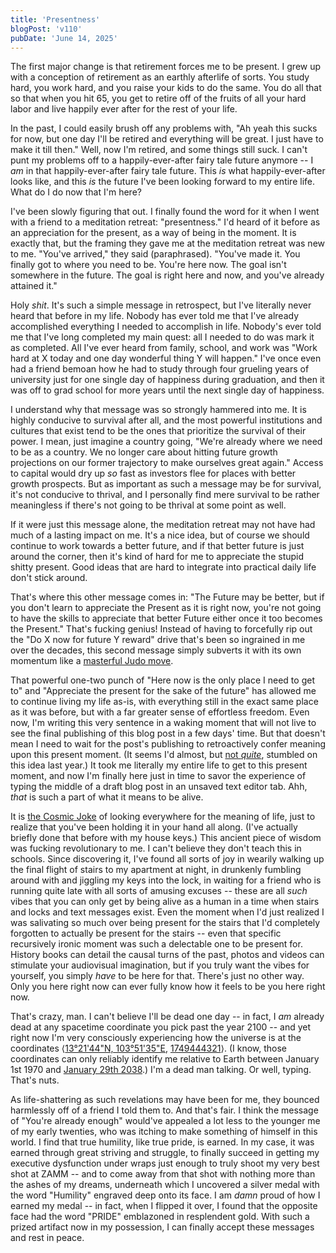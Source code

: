 ```yaml
---
title: 'Presentness'
blogPost: 'v110'
pubDate: 'June 14, 2025'
---
```


The first major change is that retirement forces me to be present. I grew up with a conception of retirement as an earthly afterlife of sorts. You study hard, you work hard, and you raise your kids to do the same. You do all that so that when you hit 65, you get to retire off of the fruits of all your hard labor and live happily ever after for the rest of your life.

In the past, I could easily brush off any problems with, "Ah yeah this sucks for now, but one day I'll be retired and everything will be great. I just have to make it till then." Well, now I'm retired, and some things still suck. I can't punt my problems off to a happily-ever-after fairy tale future anymore -- I *am* in that happily-ever-after fairy tale future. This *is* what happily-ever-after looks like, and this *is* the future I've been looking forward to my entire life. What do I do now that I'm here?

I've been slowly figuring that out. I finally found the word for it when I went with a friend to a meditation retreat: "presentness." I'd heard of it before as an appreciation for the present, as a way of being in the moment. It is exactly that, but the framing they gave me at the meditation retreat was new to me. "You've arrived," they said (paraphrased). "You've made it. You finally got to where you need to be. You're here now. The goal isn't somewhere in the future. The goal is right here and now, and you've already attained it."

Holy *shit*. It's such a simple message in retrospect, but I've literally never heard that before in my life. Nobody has ever told me that I've already accomplished everything I needed to accomplish in life. Nobody's ever told me that I've long completed my main quest: all I needed to do was mark it as completed. All I've ever heard from family, school, and work was "Work hard at X today and one day wonderful thing Y will happen." I've once even had a friend bemoan how he had to study through four grueling years of university just for one single day of happiness during graduation, and then it was off to grad school for more years until the next single day of happiness.

I understand why that message was so strongly hammered into me. It is highly conducive to survival after all, and the most powerful institutions and cultures that exist tend to be the ones that prioritize the survival of their power. I mean, just imagine a country going, "We're already where we need to be as a country. We no longer care about hitting future growth projections on our former trajectory to make ourselves great again." Access to capital would dry up *so* fast as investors flee for places with better growth prospects. But as important as such a message may be for survival, it's not conducive to thrival, and I personally find mere survival to be rather meaningless if there's not going to be thrival at some point as well.

If it were just this message alone, the meditation retreat may not have had much of a lasting impact on me. It's a nice idea, but of course we should continue to work towards a better future, and if that better future is just around the corner, then it's kind of hard for me to appreciate the stupid shitty present. Good ideas that are hard to integrate into practical daily life don't stick around.

That's where this other message comes in: "The Future may be better, but if you don't learn to appreciate the Present as it is right now, you're not going to have the skills to appreciate that better Future either once it too becomes the Present." That's fucking genius! Instead of having to forcefully rip out the "Do X now for future Y reward" drive that's been so ingrained in me over the decades, this second message simply subverts it with its own momentum like a [masterful Judo move](https://happycloud.tripod.com/momentum.html).

That powerful one-two punch of "Here now is the only place I need to get to" and "Appreciate the present for the sake of the future" has allowed me to continue living my life as-is, with everything still in the exact same place as it was before, but with a far greater sense of effortless freedom. Even now, I'm writing this very sentence in a waking moment that will not live to see the final publishing of this blog post in a few days' time. But that doesn't mean I need to wait for the post's publishing to retroactively confer meaning upon this present moment. (It seems I'd almost, but [not *quite*](/blog/v0.1.3/), stumbled on this idea last year.) It took me literally my entire life to get to this present moment, and now I'm finally here just in time to savor the experience of typing the middle of a draft blog post in an unsaved text editor tab. Ahh, *that* is such a part of what it means to be alive.

It is [the Cosmic Joke](https://www.goodreads.com/quotes/7198802-i-laugh-when-i-think-how-i-once-sought-paradise) of looking everywhere for the meaning of life, just to realize that you've been holding it in your hand all along. (I've actually briefly done that before with my house keys.) This ancient piece of wisdom was fucking revolutionary to me. I can't believe they don't teach this in schools. Since discovering it, I've found all sorts of joy in wearily walking up the final flight of stairs to my apartment at night, in drunkenly fumbling around with and jiggling my keys into the lock, in waiting for a friend who is running quite late with all sorts of amusing excuses -- these are all *such* vibes that you can only get by being alive as a human in a time when stairs and locks and text messages exist. Even the moment when I'd just realized I was salivating so much over being present for the stairs that I'd completely forgotten to actually be present for the stairs -- even that specific recursively ironic moment was such a delectable one to be present for. History books can detail the causal turns of the past, photos and videos can stimulate your audiovisual imagination, but if you truly want the vibes for yourself, you simply *have* to be here for that. There's just no other way. Only you here right now can ever fully know how it feels to be you here right now.

That's crazy, man. I can't believe I'll be dead one day -- in fact, I *am* already dead at any spacetime coordinate you pick past the year 2100 -- and yet right now I'm very consciously experiencing how the universe is at the coordinates ⟨[13°21'44"N, 103°51'35"E](https://en.wikipedia.org/wiki/Siem_Reap), [1749444321](https://www.unixtimestamp.com/)⟩. (I know, those coordinates can only reliably identify me relative to Earth between January 1st 1970 and [January 29th 2038](https://en.wikipedia.org/wiki/Year_2038_problem).) I'm a dead man talking. Or well, typing. That's nuts.

As life-shattering as such revelations may have been for me, they bounced harmlessly off of a friend I told them to. And that's fair. I think the message of "You're already enough" would've appealed a lot less to the younger me of my early twenties, who was itching to make something of himself in this world. I find that true humility, like true pride, is earned. In my case, it was earned through great striving and struggle, to finally succeed in getting my executive dysfunction under wraps just enough to truly shoot my very best shot at ZAMM -- and to come away from that shot with nothing more than the ashes of my dreams, underneath which I uncovered a silver medal with the word "Humility" engraved deep onto its face. I am *damn* proud of how I earned my medal -- in fact, when I flipped it over, I found that the opposite face had the word "PRIDE" emblazoned in resplendent gold. With such a prized artifact now in my possession, I can finally accept these messages and rest in peace.
